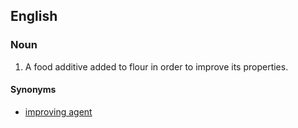 ==English==

===Noun===
{{en-noun}}
{{wikipedia}}

# A food additive added to flour in order to improve its properties.

====Synonyms====
*[[improving agent]]
